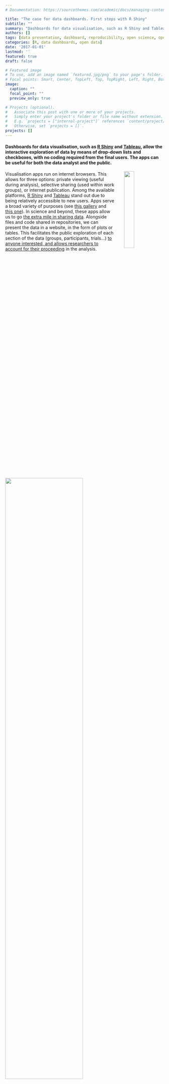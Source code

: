 ```yaml
---
# Documentation: https://sourcethemes.com/academic/docs/managing-content/

title: "The case for data dashboards. First steps with R Shiny"
subtitle: ""
summary: "Dashboards for data visualisation, such as R Shiny and Tableau, allow the interactive exploration of data by means of drop-down lists and checkboxes, with no coding required from the final users. The apps can be useful for both the data analyst and the public. Visualisation apps run on internet browsers. This allows for three options: private viewing (useful during analysis), selective sharing (used within work groups), or internet publication. Among the available platforms, R Shiny and Tableau stand out due to being relatively accessible to new users. Apps serve a broad variety of purposes. In science and beyond, these apps allow us to go the extra mile in sharing data. Alongside files and code shared in repositories, we can present the data in a website, in the form of plots or tables. This facilitates the public exploration of each section of the data (groups, participants, trials...) to anyone interested, and allows researchers to account for their proceeding in the analysis."
authors: []
tags: [data presentation, dashboard, reproducibility, open science, open data, R Shiny, Flexdashboard]
categories: [R, data dashboards, open data]
date: '2017-01-01'
lastmod: ''
featured: true
draft: false

# Featured image
# To use, add an image named `featured.jpg/png` to your page's folder.
# Focal points: Smart, Center, TopLeft, Top, TopRight, Left, Right, BottomLeft, Bottom, BottomRight.
image:
  caption: ""
  focal_point: ""
  preview_only: true

# Projects (optional).
#   Associate this post with one or more of your projects.
#   Simply enter your project's folder or file name without extension.
#   E.g. `projects = ["internal-project"]` references `content/project/deep-learning/index.md`.
#   Otherwise, set `projects = []`.
projects: []
---
```



#### Dashboards for data visualisation, such as [R Shiny](https://shiny.rstudio.com/) and [Tableau](https://www.tableau.com/), allow the interactive exploration of data by means of drop-down lists and checkboxes, with no coding required from the final users. The apps can be useful for both the data analyst and the public.


<img style = "float: right; margin-left: 30px;" width = "25%" src="https://media-exp1.licdn.com/dms/image/C5612AQGK2MyRynkKQg/article-inline_image-shrink_1500_2232/0?e=1585785600&v=beta&t=zUzndOwgBfw72NytYfbHrQG9CD4Nh1PqqoI9YDAFtY0" />

Visualisation apps run on internet browsers. This allows for three options: private viewing (useful during analysis), selective sharing (used within work groups), or internet publication. Among the available platforms, [R Shiny](https://shiny.rstudio.com/) and [Tableau](https://www.tableau.com/) stand out due to being relatively accessible to new users. Apps serve a broad variety of purposes (see [this gallery](https://shiny.rstudio.com/gallery/) and [this one](https://www.tableau.com/products/desktop)). In science and beyond, these apps allow us to go [the extra mile in sharing data](https://www.frontiersin.org/articles/10.3389/fpsyg.2015.01782/full). Alongside files and code shared in repositories, we can present the data in a website, in the form of plots or tables. This facilitates the public exploration of each section of the data (groups, participants, trials...) [to anyone interested, and allows researchers to account for their proceeding](https://www.nature.com/articles/d41586-019-01506-x) in the analysis.

<img width = '70%' src='https://media-exp1.licdn.com/dms/image/C4D12AQHYcdpmcmSypg/article-inline_image-shrink_1500_2232/0?e=1585785600&v=beta&t=0xfTYFRu_OsWN4lkwnO1IonW6HgAuJD79443sf1-4Ms' />

<img style = "float: right; margin-left: 30px;" width = '60%' src='https://media-exp1.licdn.com/dms/image/C4D12AQHzuOJOCZBpTA/article-inline_image-shrink_1500_2232/0?e=1585785600&v=beta&t=duyn6c5MvUwZHuyua1JDKnPpqlhqpwqV4W5Ye2iDupg' />

Publishers and journals highly encourage authors to make the most of their data by facilitating its easy exploration by the readership--even though they don't normally offer options for hosting web visualisations yet.

Apps can also prove valuable to those analysing the data. For instance, my app helped me a lot in identifying the extent of noise in a section of the data. Instead of running through a heavy score of code, the drop-down lists of the app let me seamlessly surf through the different sections.

![](https://media-exp1.licdn.com/dms/image/C4D12AQGQ_a0WksT1xQ/article-inline_image-shrink_1500_2232/0?e=1585785600&v=beta&t=KGu7N65PWyU6Gc4YFxkDluxdhX2kdeYmsjeGWCMbCzY)

At a certain point, I found a data section that was consistently noisier than the rest, and eventually I had to discard it from further statistical analyses. Yet, instead of removing that from the app, I maintained it with a note attached. This particular trait in the data was rather salient.

![](https://media-exp1.licdn.com/dms/image/C4D12AQG5xrI2EYhM1w/article-inline_image-shrink_1500_2232/0?e=1585785600&v=beta&t=bSeuYdlt1B1qko_-3z27MPPRDOpNJWHAjXS_UIN3bnU)

Beyond such a salient feature in the data, a visualisation app may also help to spot subtler patterns such as third variables or individual differences.

There are several platforms for creating apps (e.g., Tableau, D3.js, and R Shiny). I focus on R Shiny here for three reasons: it is affordable to use, fairly accessible to new users, and well suited for science as it is based on the R language (see for instance [this article](https://doi.org/10.1080/10691898.2018.1436999)).

#### How to Shiny

<img style = "float: right; margin-left: 30px;" width = '30%' src='https://media-exp1.licdn.com/dms/image/C4D12AQF9JEbpZQydZQ/article-inline_image-shrink_1000_1488/0?e=1585785600&v=beta&t=fWrIOYlCowIAIMaj-5GLcE7k_KfAInJtw77T0eL_Mhc' />

Shiny apps draw on any standard R code that you may already have. This is most commonly plots or tables, but other stuff such as images or Markdown texts are valid too. This is a nice thing to keep in mind when having to create a new app. Part of the job may already be done! The app is distributed among five different areas.

- Data file(s)
These are whatever data files you're using (e.g., with csv or rds extensions).

##### 1a. `server.R` script

The `server` script contains the central processes: plots, tables, etc. Code that existed independently of the app app may be brought into this script by slightly adapting it. At the top, call the `shiny` library and any others used (e.g., 'ggplot2'), and also read in the data. The snippet below shows the beginning of an example `server.R` script.

```

# server

library(shiny)
library(ggplot2)

EEG.ParticipantAndElectrode = readRDS('EEG.ParticipantAndElectrode.rds')
EEG.ParticipantAndBrainArea = readRDS('EEG.ParticipantAndBrainArea.rds')
EEG.GroupAndElectrode = readRDS('EEG.GroupAndElectrode.rds')
EEG.OLDGroupAndElectrode = readRDS('EEG.OLDGroupAndElectrode.rds')


server =

shinyServer(

  function(input, output) {

# plot_GroupAndElectrode:
    output$plot_GroupAndElectrode <- renderPlot({

dfelectrode <- aggregate(microvolts ~ electrode*time*condition, 
EEG.GroupAndElectrode[EEG.GroupAndElectrode$RT.based_Groups==input$var.Group,], mean)

df2 <- subset(dfelectrode, electrode == input$var.Electrodes.1)

df2$condition= as.factor(df2$condition)
df2$condition <- gsub('visual2visual', ' Visual / Visual', df2$condition)
df2$condition <- gsub('haptic2visual', ' Haptic / Visual', df2$condition)
df2$condition <- gsub('auditory2visual', ' Auditory / Visual', df2$condition)

df2$time <- as.integer(as.character(df2$time))
colours <- c('firebrick1', 'dodgerblue', 'forestgreen')
# green:visual2visual, blue:haptic2visual, red:auditory2visual

spec_title = paste0('ERP waveforms for ', input$var.Group, ' Group, Electrode ', input$var.Electrodes.1, ' (negative values upward; time windows displayed)')

plot_GroupAndElectrode = ggplot(df2, aes(x=time, y=-microvolts, color=condition)) +
  geom_rect(xmin=160, xmax=216, ymin=7.5, ymax=-8, color = 'grey75', fill='black', alpha=0, linetype='longdash') +
  geom_rect(xmin=270, xmax=370, ymin=7.5, ymax=-8, color = 'grey75', fill='black', alpha=0, linetype='longdash') +
  geom_rect(xmin=350, xmax=550, ymin=8, ymax=-7.5, color = 'grey75', fill='black', alpha=0, linetype='longdash') +
  geom_rect(xmin=500, xmax=750, ymin=7.5, ymax=-8, color = 'grey75', fill='black', alpha=0, linetype='longdash') +
  geom_line(size=1, alpha = 1) + scale_linetype_manual(values=colours) +
  scale_y_continuous(limits=c(-8.38, 8.3), breaks=seq(-8,8,by=1), expand = c(0,0.1)) +
  scale_x_continuous(limits=c(-208,808),breaks=seq(-200,800,by=100), expand = c(0.005,0), labels= c('-200','-100 ms','0','100 ms','200','300 ms','400','500 ms','600','700 ms','800')) +
  ggtitle(spec_title) + theme_bw() + geom_vline(xintercept=0) +
  annotate(geom='segment', y=seq(-8,8,1), yend=seq(-8,8,1), x=-4, xend=8, color='black') +
  annotate(geom='segment', y=-8.2, yend=-8.38, x=seq(-200,800,100), xend=seq(-200,800,100), color='black') +
  geom_segment(x = -200, y = 0, xend = 800, yend = 0, size=0.5, color='black') +
  theme(legend.position = c(0.100, 0.150), legend.background = element_rect(fill='#EEEEEE', size=0),
	axis.title=element_blank(), legend.key.width = unit(1.2,'cm'), legend.text=element_text(size=17),
	legend.title = element_text(size=17, face='bold'), plot.title= element_text(size=20, hjust = 0.5, vjust=2),
	axis.text.y = element_blank(), axis.text.x = element_text(size = 14, vjust= 2.12, face='bold', color = 'grey32', family='sans'),
	axis.ticks=element_blank(), panel.border = element_blank(), panel.grid.major = element_blank(), 
	panel.grid.minor = element_blank(), plot.margin = unit(c(0.1,0.1,0,0), 'cm')) +
  annotate('segment', x=160, xend=216, y=-8, yend=-8, colour = 'grey75', size = 1.5) +
  annotate('segment', x=270, xend=370, y=-8, yend=-8, colour = 'grey75', size = 1.5) +
  annotate('segment', x=350, xend=550, y=-7.5, yend=-7.5, colour = 'grey75', size = 1.5) +
  annotate('segment', x=500, xend=750, y=-8, yend=-8, colour = 'grey75', size = 1.5) +
  scale_fill_manual(name = 'Context / Target trial', values=colours) +
  scale_color_manual(name = 'Context / Target trial', values=colours) +
  guides(linetype=guide_legend(override.aes = list(size=1.2))) +
   guides(color=guide_legend(override.aes = list(size=2.5))) +
# Print y axis labels within plot area:
  annotate('text', label = expression(bold('\u2013' * '3 ' * '\u03bc' * 'V')), x = -29, y = 3, size = 4.5, color = 'grey32', family='sans') +
  annotate('text', label = expression(bold('+3 ' * '\u03bc' * 'V')), x = -29, y = -3, size = 4.5, color = 'grey32', family='sans') +
  annotate('text', label = expression(bold('\u2013' * '6 ' * '\u03bc' * 'V')), x = -29, y = 6, size = 4.5, color = 'grey32', family='sans')

print(plot_GroupAndElectrode)

output$downloadPlot.1 <- downloadHandler(
	filename <- function(file){
	paste0(input$var.Group, ' group, electrode ', input$var.Electrodes.1, ', ', Sys.Date(), '.png')},
   	content <- function(file){
      		png(file, units='in', width=13, height=5, res=900)
      		print(plot_GroupAndElectrode)
      		dev.off()},
	contentType = 'image/png')
  } )

# ...

```

[— Whole script](https://osf.io/uj8z4/)


##### 1b. `ui.R` script

The `ui` script defines the user interface. For instance, a factor column in the data that has multiple categories may be neatly displayed with a drop-down list on the side bar of the website. The interface may present a central plot before by a legend key below. The snippet below shows the beginning of an example `ui.R` script.

```

# UI

library(shiny)
library(ggplot2)

EEG.GroupAndElectrode = readRDS('EEG.GroupAndElectrode.rds')
EEG.ParticipantAndBrainArea = readRDS('EEG.ParticipantAndBrainArea.rds')
EEG.ParticipantAndElectrode = readRDS('EEG.ParticipantAndElectrode.rds')
EEG.OLDGroupAndElectrode = readRDS('EEG.OLDGroupAndElectrode.rds')


ui =

shinyUI(

   fluidPage(

    tags$head(includeHTML('google-analytics.html')), 	# Google Analytics tag
    tags$head(tags$link(rel='shortcut icon', href='https://image.ibb.co/fXUwzb/favic.png')),  # web favicon
    tags$meta(charset='UTF-8'),
    tags$meta(name='description', content='This R Shiny visualisation dashboard presents data from a psycholinguistic ERP experiment (Bernabeu et al., 2017).'),
    tags$meta(name='keywords', content='R, Shiny, ggplot2, visualisation, data, psycholinguistics, conceptual processing, modality switch, embodied cognition'),
    tags$meta(name='viewport', content='width=device-width, initial-scale=1.0'),
    tags$meta(name='google-site-verification', content='HgyhSO1YSk59r3mwlZU9XmouP5oSXmoICeRfH6ytF1k'),	# Google Search Console tag

    titlePanel(h3(strong('Waveforms in detail from an ERP experiment on the Conceptual Modality Switch'), a('(Bernabeu et al., 2017)',
    href='https://figshare.com/articles/EEG_study_on_conceptual_modality-switching_Bernabeu_et_al_in_prep_/4210863', target='_blank',
    style = 'color:#3E454E; text-decoration:underline; font-weight:normal'), 	align = 'center', style = 'color:black'),

    windowTitle = 'Visualization of ERP waveforms from experiment on Conceptual Modality Switch (Bernabeu et al., 2017)'),


    sidebarLayout(
	sidebarPanel(width = 2,


# Condition 1 for reactivity between tabs and sidebars

   conditionalPanel(
	condition = 'input.tabvals == 1',

	h5(a(strong('See paper, statistics, all data.'), 'Plots by group and brain area shown in paper.',
	href='https://figshare.com/articles/EEG_study_on_conceptual_modality-switching_Bernabeu_et_al_in_prep_/4210863',
	target='_blank'), align = 'center'),
br(),

	selectInput('var.Group', label = 'Group', choices = list('Quick','Slow'), selected = 'Quick'),
	h6('Quick G.: 23 participants'),
	h6('Slow G.: 23 participants'),
br(),

	selectInput('var.Electrodes.1', label = h5(strong('Electrode'), br(), '(see montage below)'),
                  choices = list('1','2','3','4','5','6','7','8','9','10',
			'11','12','13','14','15','16','17','18','19','20','21',
			'22','23','24','25','26','27','28','29','30','31','33',
			'34','35','36','37','38','39','40','41','42','43','44',
			'45','46','47','48','49','50','51','52','53','54','55',
			'56','57','58','59','60'), selected = '30' ),
br(), br(),

	h6('Source code:'),
	h6(strong('-  '), a('server.R', href='https://osf.io/uj8z4/', target='_blank', style = 'text-decoration: underline;')),
	h6(strong('-  '), a('ui.R', href='https://osf.io/8bwcx/', target='_blank', style = 'text-decoration: underline;')),
br(),
	h6(a('CC-By 4.0 License', href='https://osf.io/97unm/', target='_blank'), align = 'center', style = 'text-decoration: underline;'),

br(), br(), br(), br(), br(), br(), br(), br(), br(), br(), br(), br(), br(), br(),
br(), br(), br(), br(), br(), br(), br(), br(), br(), br(), br(), br(), br(), br(), br(), br(), br(), br(),

	h5(a(strong('See paper, statistics, all data.'),
	href='https://figshare.com/articles/EEG_study_on_conceptual_modality-switching_Bernabeu_et_al_in_prep_/4210863',
	target='_blank'), align = 'center'),
br(), br(), br(), br(), br(), br(), br(), br()
),

# ...

```

[— Whole script](https://osf.io/8bwcx)


##### 2. Deployment and logs

This script contains the commands for deploying the app on- or off-line, and for checking the session logs in case of any errors.

##### 3. Automatically created folder

When the app is first deployed on the internet, a subfolder is automatically created with the name 'rsconnect'. This folder contains a text file which can be used to modify the URL and the title of the webpage.

Steps to create a Shiny app from scratch:

[**1. Tutorials (link).** Being open-source software, excellent directions are available through a Google search.](https://shiny.rstudio.com/articles/shinyapps.html)

![](https://media-exp1.licdn.com/dms/image/C4D12AQGIWUkkDbIJHw/article-inline_image-shrink_1500_2232/0?e=1585785600&v=beta&t=hdYkLYrvC3-NHklASAMh4JRL2s7fllQIpzNW8hbsPzA)

[The core ideas are:](https://shiny.rstudio.com/articles/shinyapps.html)

As mentioned above, create a `ui.R` script for the code containing the user interface, and create a `server.R` script for the code containing the main content (your plots / tables, etc).

At the top of both ui.R and server.R scripts, enter the command `library(shiny)` and also load any other libraries you're using (e.g., `ggplot2`).

Test your app by deploying it locally, before launching online. For this purpose, first save the `ui` and `server` parts independently, as in:

```

ui =

 shinyUI(

   fluidPage(

# ...

```

Then deploy locally by running:

```
shinyApp(ui, server)
```

Managing to run the app locally is a great first step before launching online (which may sometimes prove a bit trickier).

[**2. User token (link).** Sign up and read in your private key—just to be done once in a computer.](https://shiny.rstudio.com/articles/shinyapps.html)

**3. Go for it.** After locally testing and saving the two main scripts (`ui.R` and `server.R`), run `deployApp()` to launch the app online.

**4. Bugs and session logs.** Most often they won't be bugs actually, but fancies, as it were. For instance, some special characters have to get even more special (technically, UTF-8 encoding). For a character such as 'μ', Shiny prefers 'Âμ', or better, the Javascript code:

```
expression("\u03bc")
```

Cling to your logs by calling the line below, which you may keep at hand in your 'Shiny deployer.R' script.

```
showLogs(appPath = getwd(), appFile = NULL, appName = NULL, account = NULL,
entries = 50, streaming = FALSE)
```

At best, the log output will mention any typos and unaccepted characters, pointing to specific lines in your code.

It may take a couple of intense days to get a first Shiny app running. Although the usual rabbit holes do exist, years of Shiny have already yielded a sizeable body of free resources online (tutorials, blogs, vlogs). Moreover, there's also [the RStudio Community](https://community.rstudio.com/), and then StackOverflow etc., where you can post any needs/despair. Post your code, log, and explanation, and you’ll be rescued out in a couple of days. Long live those contributors.

It's sometimes enough to upload a bare app, but you might then think it can look better.

**5** (optional). **Advance.** Use tabs to combine multiple apps on one webpage, use different widgets, include a download option, etc. Tutorials like [this one on Youtube](https://www.youtube.com/watch?v=Q9sRKkaNveI) can take you there, especially those that provide the code, as in the description of that video. Use those scripts as templates. For example, I made use of tabs on the top of the dashboard in order to keep the side bar from having too many widgets. The appearance of these tabs can be adjusted. More importantly, the inputs in the sidebar can be modified depending on the active tab, by means of 'reactivity' conditions.

```

mainPanel(

	tags$style(HTML('
	    .tabbable > .nav > li > a                  		{background-color:white; color:#3E454E}
	    .tabbable > .nav > li > a:hover            		{background-color:#002555; color:white}
	    .tabbable > .nav > li[class=active] > a 		{background-color:#ECF4FF; color:black}
	    .tabbable > .nav > li[class=active] > a:hover	{background-color:#E7F1FF; color:black}
	')),

	tabsetPanel(id='tabvals',

            tabPanel(value=1, h4(strong('Group & Electrode')), br(), plotOutput('plot_GroupAndElectrode'),
			h5(a(strong('See plots with 95% Confidence Intervals'), href='https://osf.io/2tpxn/',
			target='_blank'), style='text-decoration: underline;'), 
			downloadButton('downloadPlot.1', 'Download HD plot'), br(), br(),
			# EEG montage
			img(src='https://preview.ibb.co/n7qiYR/EEG_montage.png', height=500, width=1000)),

            tabPanel(value=2, h4(strong('Participant & Area')), br(), plotOutput('plot_ParticipantAndLocation'),
			h5(a(strong('See plots with 95% Confidence Intervals'), href='https://osf.io/86ch9/',
			target='_blank'), style='text-decoration: underline;'), 
			downloadButton('downloadPlot.2', 'Download HD plot'), br(), br(),
			# EEG montage
			img(src='https://preview.ibb.co/n7qiYR/EEG_montage.png', height=500, width=1000)),

            tabPanel(value=3, h4(strong('Participant & Electrode')), br(), plotOutput('plot_ParticipantAndElectrode'),
			br(), downloadButton('downloadPlot.3', 'Download HD plot'), br(), br(),
			# EEG montage
			img(src='https://preview.ibb.co/n7qiYR/EEG_montage.png', height=500, width=1000)),

            tabPanel(value=4, h4(strong('OLD Group & Electrode')), br(), plotOutput('plot_OLDGroupAndElectrode'),
			h5(a(strong('See plots with 95% Confidence Intervals'), href='https://osf.io/dvs2z/',
			target='_blank'), style='text-decoration: underline;'), 
			downloadButton('downloadPlot.4', 'Download HD plot'), br(), br(),
			# EEG montage
			img(src='https://preview.ibb.co/n7qiYR/EEG_montage.png', height=500, width=1000))
	),

```

<br>

The [official Shiny gallery](https://shiny.rstudio.com/gallery/) offers a great array of apps including their code (e.g., [basic example](https://shiny.rstudio.com/gallery/kmeans-example.html)). Another feature you may add is the option to download your plots, tables, data...

```

# In ui.R script

downloadButton('downloadPlot.1', 'Download HD plot')

#___________________________________________________


# In server.R script

spec_title = paste0('ERP waveforms for ', input$var.Group, ' Group, Electrode ', input$var.Electrodes.1, ' (negative values upward; time windows displayed)')

plot_GroupAndElectrode = ggplot(df2, aes(x=time, y=-microvolts, color=condition)) +
  geom_rect(xmin=160, xmax=216, ymin=7.5, ymax=-8, color = 'grey75', fill='black', alpha=0, linetype='longdash') +
  geom_rect(xmin=270, xmax=370, ymin=7.5, ymax=-8, color = 'grey75', fill='black', alpha=0, linetype='longdash') +
  geom_rect(xmin=350, xmax=550, ymin=8, ymax=-7.5, color = 'grey75', fill='black', alpha=0, linetype='longdash') +
  geom_rect(xmin=500, xmax=750, ymin=7.5, ymax=-8, color = 'grey75', fill='black', alpha=0, linetype='longdash') +
  geom_line(size=1, alpha = 1) + scale_linetype_manual(values=colours) +
  scale_y_continuous(limits=c(-8.38, 8.3), breaks=seq(-8,8,by=1), expand = c(0,0.1)) +
  scale_x_continuous(limits=c(-208,808),breaks=seq(-200,800,by=100), expand = c(0.005,0), labels= c('-200','-100 ms','0','100 ms','200','300 ms','400','500 ms','600','700 ms','800')) +
  ggtitle(spec_title) + theme_bw() + geom_vline(xintercept=0) +
  annotate(geom='segment', y=seq(-8,8,1), yend=seq(-8,8,1), x=-4, xend=8, color='black') +
  annotate(geom='segment', y=-8.2, yend=-8.38, x=seq(-200,800,100), xend=seq(-200,800,100), color='black') +
  geom_segment(x = -200, y = 0, xend = 800, yend = 0, size=0.5, color='black') +
  theme(legend.position = c(0.100, 0.150), legend.background = element_rect(fill='#EEEEEE', size=0),
	axis.title=element_blank(), legend.key.width = unit(1.2,'cm'), legend.text=element_text(size=17),
	legend.title = element_text(size=17, face='bold'), plot.title= element_text(size=20, hjust = 0.5, vjust=2),
	axis.text.y = element_blank(), axis.text.x = element_text(size = 14, vjust= 2.12, face='bold', color = 'grey32', family='sans'),
	axis.ticks=element_blank(), panel.border = element_blank(), panel.grid.major = element_blank(), 
	panel.grid.minor = element_blank(), plot.margin = unit(c(0.1,0.1,0,0), 'cm')) +
  annotate('segment', x=160, xend=216, y=-8, yend=-8, colour = 'grey75', size = 1.5) +
  annotate('segment', x=270, xend=370, y=-8, yend=-8, colour = 'grey75', size = 1.5) +
  annotate('segment', x=350, xend=550, y=-7.5, yend=-7.5, colour = 'grey75', size = 1.5) +
  annotate('segment', x=500, xend=750, y=-8, yend=-8, colour = 'grey75', size = 1.5) +
  scale_fill_manual(name = 'Context / Target trial', values=colours) +
  scale_color_manual(name = 'Context / Target trial', values=colours) +
  guides(linetype=guide_legend(override.aes = list(size=1.2))) +
   guides(color=guide_legend(override.aes = list(size=2.5))) +
# Print y axis labels within plot area:
  annotate('text', label = expression(bold('\u2013' * '3 ' * '\u03bc' * 'V')), x = -29, y = 3, size = 4.5, color = 'grey32', family='sans') +
  annotate('text', label = expression(bold('+3 ' * '\u03bc' * 'V')), x = -29, y = -3, size = 4.5, color = 'grey32', family='sans') +
  annotate('text', label = expression(bold('\u2013' * '6 ' * '\u03bc' * 'V')), x = -29, y = 6, size = 4.5, color = 'grey32', family='sans')

print(plot_GroupAndElectrode)

output$downloadPlot.1 <- downloadHandler(
	filename <- function(file){
	paste0(input$var.Group, ' group, electrode ', input$var.Electrodes.1, ', ', Sys.Date(), '.png')},
   	content <- function(file){
      		png(file, units='in', width=13, height=5, res=900)
      		print(plot_GroupAndElectrode)
      		dev.off()},
	contentType = 'image/png')
  } )

```

<br>

Apps can include any text, such as explanations of any length and web links. For instance, we can link back to the data repository, where the code for the app can be found.

![](https://media-exp1.licdn.com/dms/image/C4D12AQGwmyG6UdLgZg/article-inline_image-shrink_1500_2232/0?e=1585785600&v=beta&t=qrZzrv5OyEosGhkx6ObpG7FoW0-K4MT3_jr6gZ5RTeE)


An example of a [Shiny app is available](https://pablobernabeu.shinyapps.io/ERP-waveform-visualization_CMS-experiment/), which may also be [edited and run in this RStudio environment](https://mybinder.org/v2/gh/pablobernabeu/Modality-switch-effects-emerge-early-and-increase-throughout-conceptual-processing/master?urlpath=rstudio), inside the 'Shiny-app' folder.

The Shiny server (shinyapps.io) allows publishing dashboards built with various frameworks besides Shiny proper. [Flexdashboard](https://rmarkdown.rstudio.com/flexdashboard/) and [Shinydashboard](https://rstudio.github.io/shinydashboard/) are two of these frameworks, which have visible advantages over basic Shiny, in terms of layout. An [example with Flexdashboard is available](https://pablobernabeu.shinyapps.io/Dutch-modality-exclusivity-norms/).

<p align='center'>
    &#x2605; <b> Flexdashboard </b> &#x2605;
</p>

<p align='center'>
    &#x2605; &#x2605; <b> Shiny </b> &#x2605; &#x2605;
</p>

<p align='center'>
    &#x2605; &#x2605; &#x2605; <b> Flexdashboard-Shiny </b> &#x2605; &#x2605; &#x2605;
</p>

![](https://raw.githubusercontent.com/pablobernabeu/data-is-present/master/dashboard%20gif.gif)


#### Logistics

Memory capacity can become an issue as you go on, which will be flagged in the error logs as: 'Shiny cannot use on-disk bookmarking'. This doesn't necessarily lead you to a paid subscription or to [host the website on a custom server](https://www.r-bloggers.com/alternative-approaches-to-scaling-shiny-with-rstudio-shiny-server-shinyproxy-or-custom-architecture/). Try pruning the data file, outsourcing data sections across the five available apps.

App providers have specific terms of use. To begin, Shiny has a free starter license with limited use, where free apps can handle a certain amount of data, and up to five apps may be created. Beyond that, RStudio offers a wide range of [subscriptions](http://www.shinyapps.io/#_pricing) starting at $9/month. For its part, Tableau in principle deals only with [subscriptions](https://www.tableau.com/pricing) from $35/month on. While they offer 1-year licenses to students and instructors for free, these don't include web hosting, unlike Shiny's free plan. [Further comparisons](https://www.linkedin.com/pulse/r-shiny-v-tableau-dawn-graphics-anand-gupta?lipi=urn%3Ali%3Apage%3Ad_flagship3_pulse_read%3BCDbB2MVuQA6l%2BRNxwqWzQg%3D%3D) of these platforms are available online. Last, I'll just mention a third language, [D3](https://d3js.org/), which is powerful, and may also be used [through R](https://rstudio.github.io/r2d3/).

In the case of very heavy data or frequent public use, if you don't want to host your Shiny app externally, you might consider rendering a PDF with your visualisations instead.

```

pdf("List of plots per page", width=13, height=5)
print(plot1)
print(plot2)
# ...
print(plot150)
dev.off()

```

High-resolution plots can be rendered into a PDF document in a snap. Conveniently, all text is indexed, so it can be searched (Ctrl+f / Cmd+f / 🔍) ([see example](https://osf.io/2tpxn/)). Furthermore, you may also [merge the rendered PDF](http://www.ilovepdf.com/) with any other documents.

Summary in [slides available](https://www.slideshare.net/PabloBernabeu/presenting-data-interactively-online-using-r-shiny-126064157).

<iframe src="//www.slideshare.net/slideshow/embed_code/key/mDJ6IF1RGTiAR8" width="595" height="485" frameborder="0" marginwidth="0" marginheight="0" scrolling="no" style="border:1px solid #CCC; border-width:1px; margin-bottom:5px; max-width: 100%;" allowfullscreen> </iframe> <div style="margin-bottom:5px"> <strong> <a href="//www.slideshare.net/PabloBernabeu/presenting-data-interactively-online-using-r-shiny-126064157" title="Presenting data interactively online using R Shiny" target="_blank">Presenting data interactively online using R Shiny</a> </strong> from <strong><a href="https://www.slideshare.net/PabloBernabeu" target="_blank">Pablo Bernabeu</a></strong> </div>

<br>

Feel free to share any thoughts or questions in a comment below.
